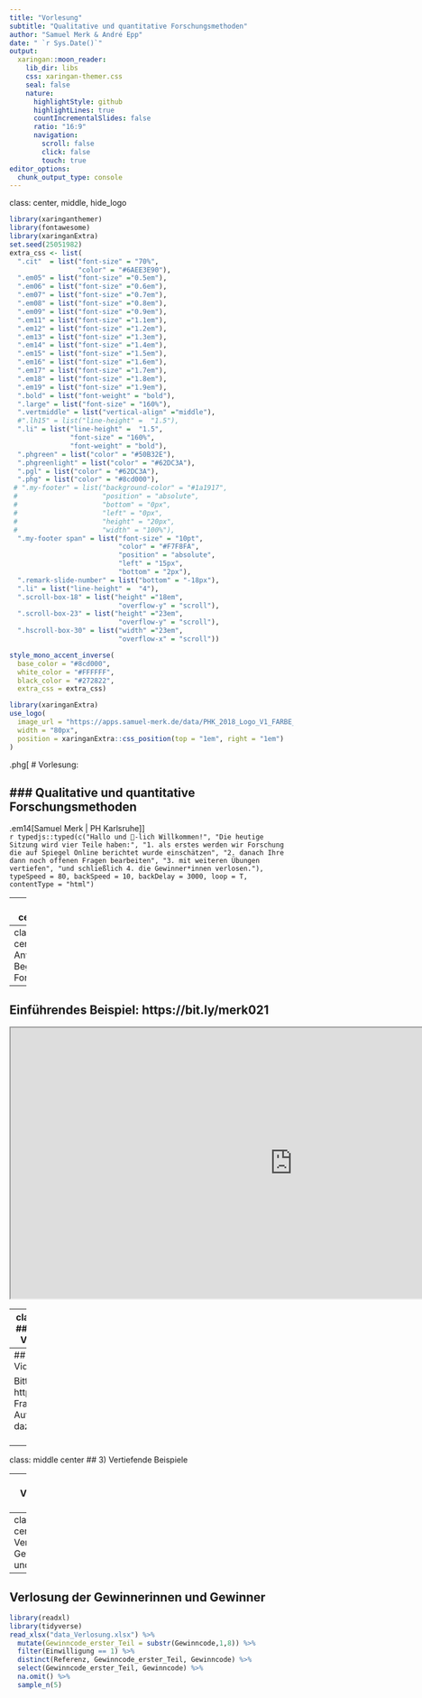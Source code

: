 ```yaml
---
title: "Vorlesung"
subtitle: "Qualitative und quantitative Forschungsmethoden"
author: "Samuel Merk & André Epp"
date: " `r Sys.Date()`"
output:
  xaringan::moon_reader:
    lib_dir: libs
    css: xaringan-themer.css
    seal: false
    nature:
      highlightStyle: github
      highlightLines: true
      countIncrementalSlides: false
      ratio: "16:9"
      navigation:
        scroll: false
        click: false
        touch: true
editor_options: 
  chunk_output_type: console
---
```

class: center,  middle, hide_logo


<head>
<script src="https://kit.fontawesome.com/994a28441d.js" crossorigin="anonymous"></script>
</head>

<!--<div class="my-footer"><span>Folien CC-BY verfügbar unter https://atelier-phka-merk-2020.netlify.app</span></div> 


<style>
.remark-slide-number {
  font-size: 10pt;
  margin-bottom: -11.6px;
  margin-right: 10px;
  color: red; /* white */
  opacity: 0; /* default: 0.5 */
}
</style>
--> 

```r
library(xaringanthemer)
library(fontawesome)
library(xaringanExtra)
set.seed(25051982)
extra_css <- list(
  ".cit"  = list("font-size" = "70%",
                 "color" = "#6AEE3E90"),
  ".em05" = list("font-size" ="0.5em"),
  ".em06" = list("font-size" ="0.6em"),
  ".em07" = list("font-size" ="0.7em"),
  ".em08" = list("font-size" ="0.8em"),
  ".em09" = list("font-size" ="0.9em"),
  ".em11" = list("font-size" ="1.1em"),
  ".em12" = list("font-size" ="1.2em"),
  ".em13" = list("font-size" ="1.3em"),
  ".em14" = list("font-size" ="1.4em"),
  ".em15" = list("font-size" ="1.5em"),
  ".em16" = list("font-size" ="1.6em"),
  ".em17" = list("font-size" ="1.7em"),
  ".em18" = list("font-size" ="1.8em"),
  ".em19" = list("font-size" ="1.9em"),
  ".bold" = list("font-weight" = "bold"),
  ".large" = list("font-size" = "160%"),
  ".vertmiddle" = list("vertical-align" ="middle"),
  #".lh15" = list("line-height" =  "1.5"),
  ".li" = list("line-height" =  "1.5",
               "font-size" = "160%",
               "font-weight" = "bold"),
  ".phgreen" = list("color" = "#50B32E"),
  ".phgreenlight" = list("color" = "#62DC3A"),
  ".pgl" = list("color" = "#62DC3A"),
  ".phg" = list("color" = "#8cd000"),
 # ".my-footer" = list("background-color" = "#1a1917",
 #                     "position" = "absolute",
 #                     "bottom" = "0px",
 #                     "left" = "0px",
 #                     "height" = "20px",
 #                     "width" = "100%"),
  ".my-footer span" = list("font-size" = "10pt", 
                           "color" = "#F7F8FA",
                           "position" = "absolute",
                           "left" = "15px",
                           "bottom" = "2px"),
  ".remark-slide-number" = list("bottom" = "-18px"),
  ".li" = list("line-height" =  "4"),
  ".scroll-box-18" = list("height" ="18em",
                           "overflow-y" = "scroll"),
  ".scroll-box-23" = list("height" ="23em",
                           "overflow-y" = "scroll"),
  ".hscroll-box-30" = list("width" ="23em",
                           "overflow-x" = "scroll"))

style_mono_accent_inverse(
  base_color = "#8cd000",
  white_color = "#FFFFFF",
  black_color = "#272822",
  extra_css = extra_css)

library(xaringanExtra)
use_logo(
  image_url = "https://apps.samuel-merk.de/data/PHK_2018_Logo_V1_FARBE_NUR_PH.svg",
  width = "80px",
  position = xaringanExtra::css_position(top = "1em", right = "1em")
)
```


.phg[
# Vorlesung:

<i class="fas fa-microscope fa-7x"></i>

### Qualitative und quantitative Forschungsmethoden
---  
.em14[Samuel Merk | PH Karlsruhe]]  
`r typedjs::typed(c("Hallo und 💚-lich Willkommen!", "Die heutige Sitzung wird vier Teile haben:", "1. als erstes werden wir Forschung die auf Spiegel Online berichtet wurde einschätzen", "2. danach Ihre dann noch offenen Fragen bearbeiten", "3. mit weiteren Übungen vertiefen", "und schließlich 4. die Gewinner*innen verlosen."), typeSpeed = 80, backSpeed = 10, backDelay = 3000, loop = T, contentType = "html")` 

---
class: middle center
## Heute:

#### Anwenden der Begriffe auf echte Forschungsliteratur
#### Ihre Fragen zu Video & Aufgaben
#### Weitere Übungsbeispiele
#### Verlosung der Gewinnerinnen


---
class: middle center
## 1) Anwenden der Begriffe auf echte Forschungsliteratur

---
## Einführendes Beispiel: https://bit.ly/merk021
<center>
<iframe id="frame01" src='https://www.spiegel.de/panorama/bildung/neue-studie-lehramtsstudium-ohne-digitalkompetenz-kein-problem-a-417132e4-ff30-4134-8bbb-a14f09599414'></iframe>
</center>
<style>
#frame01{ height: 480px; width: 1000px; align: center; overflow: scroll;}
</style>


---
class: middle center
## 2) Ihre Fragen zu Video & Aufgaben

---
## Ihre Fragen zu Video & Aufgaben

Bitte stellen Sie unter https://bit.ly/merk006 Fragen zu Video und Aufgaben. Klicken Sie dazu auf »Q&A«.<br><br>
```r
library(qrencoder)
par(mar=c(0,0,0,0))
image(qrencode_raster("https://bit.ly/merk006"), 
      asp=1, col=c("#000000", "#62DC3A"), axes=FALSE, 
      xlab="", ylab="", bg = 'transparent')
```


---
class: middle center
## 3) Vertiefende Beispiele

---
## Vertiefende Beispiele

Bitte beantworten Sie die Fragen auf https://bit.ly/merk006. Klicken Sie dazu bitte auf »Fragen« <br><br>
```r
library(qrencoder)
par(mar=c(0,0,0,0))
image(qrencode_raster("https://bit.ly/merk006"), 
      asp=1, col=c("#000000", "#62DC3A"), axes=FALSE, 
      xlab="", ylab="", bg = 'transparent')
```


---
class: middle center
## 4) Verlosung der Gewinnerinnen und Gewinner

---
## Verlosung der Gewinnerinnen und Gewinner
```r
library(readxl)
library(tidyverse)
read_xlsx("data_Verlosung.xlsx") %>% 
  mutate(Gewinncode_erster_Teil = substr(Gewinncode,1,8)) %>% 
  filter(Einwilligung == 1) %>% 
  distinct(Referenz, Gewinncode_erster_Teil, Gewinncode) %>% 
  select(Gewinncode_erster_Teil, Gewinncode) %>% 
  na.omit() %>% 
  sample_n(5)
```

